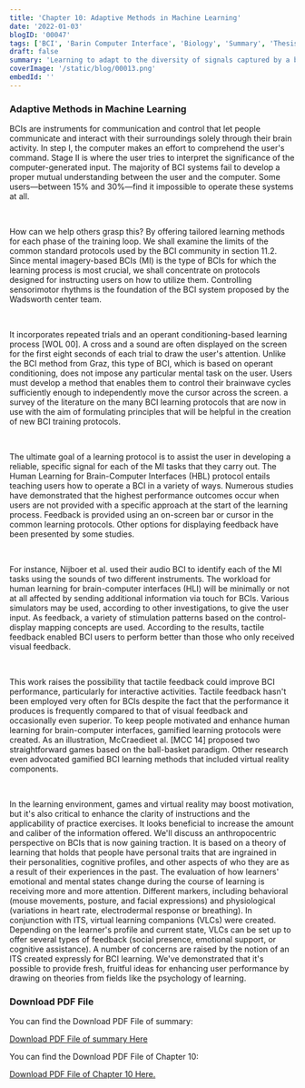 ```yaml
---
title: 'Chapter 10: Adaptive Methods in Machine Learning'
date: '2022-01-03'
blogID: '00047'
tags: ['BCI', 'Barin Computer Interface', 'Biology', 'Summary', 'Thesis', 'Literature Review']
draft: false
summary: 'Learning to adapt to the diversity of signals captured by a brain-computer interface is the process of adaptive learning (BCI). We have discussed numerous adaptive learning techniques, which we have divided into two families: those that use statistical decoding and those that rely on generative models.'
coverImage: '/static/blog/00013.png'
embedId: ''
---
```


<TOCInline toc={props.toc} exclude="Overview" toHeading={3} />

### Adaptive Methods in Machine Learning

BCIs are instruments for communication and control that let people communicate and interact with their surroundings solely through their brain activity. In step I, the computer makes an effort to comprehend the user's command. Stage II is where the user tries to interpret the significance of the computer-generated input. The majority of BCI systems fail to develop a proper mutual understanding between the user and the computer. Some users—between 15% and 30%—find it impossible to operate these systems at all.

<br />

How can we help others grasp this? By offering tailored learning methods for each phase of the training loop. We shall examine the limits of the common standard protocols used by the BCI community in section 11.2. Since mental imagery-based BCIs (MI) is the type of BCIs for which the learning process is most crucial, we shall concentrate on protocols designed for instructing users on how to utilize them. Controlling sensorimotor rhythms is the foundation of the BCI system proposed by the Wadsworth center team.

<br />

It incorporates repeated trials and an operant conditioning-based learning process [WOL 00]. A cross and a sound are often displayed on the screen for the first eight seconds of each trial to draw the user's attention. Unlike the BCI method from Graz, this type of BCI, which is based on operant conditioning, does not impose any particular mental task on the user. Users must develop a method that enables them to control their brainwave cycles sufficiently enough to independently move the cursor across the screen. a survey of the literature on the many BCI learning protocols that are now in use with the aim of formulating principles that will be helpful in the creation of new BCI training protocols.

<br />

The ultimate goal of a learning protocol is to assist the user in developing a reliable, specific signal for each of the MI tasks that they carry out. The Human Learning for Brain-Computer Interfaces (HBL) protocol entails teaching users how to operate a BCI in a variety of ways. Numerous studies have demonstrated that the highest performance outcomes occur when users are not provided with a specific approach at the start of the learning process. Feedback is provided using an on-screen bar or cursor in the common learning protocols. Other options for displaying feedback have been presented by some studies.

<br />

For instance, Nijboer et al. used their audio BCI to identify each of the MI tasks using the sounds of two different instruments. The workload for human learning for brain-computer interfaces (HLI) will be minimally or not at all affected by sending additional information via touch for BCIs. Various simulators may be used, according to other investigations, to give the user input. As feedback, a variety of stimulation patterns based on the control-display mapping concepts are used. According to the results, tactile feedback enabled BCI users to perform better than those who only received visual feedback.

<br />

This work raises the possibility that tactile feedback could improve BCI performance, particularly for interactive activities. Tactile feedback hasn't been employed very often for BCIs despite the fact that the performance it produces is frequently compared to that of visual feedback and occasionally even superior. To keep people motivated and enhance human learning for brain-computer interfaces, gamified learning protocols were created. As an illustration, McCraedieet al. [MCC 14] proposed two straightforward games based on the ball-basket paradigm. Other research even advocated gamified BCI learning methods that included virtual reality components.

<br />

In the learning environment, games and virtual reality may boost motivation, but it's also critical to enhance the clarity of instructions and the applicability of practice exercises. It looks beneficial to increase the amount and caliber of the information offered. We'll discuss an anthropocentric perspective on BCIs that is now gaining traction. It is based on a theory of learning that holds that people have personal traits that are ingrained in their personalities, cognitive profiles, and other aspects of who they are as a result of their experiences in the past. The evaluation of how learners' emotional and mental states change during the course of learning is receiving more and more attention.
Different markers, including behavioral (mouse movements, posture, and facial expressions) and physiological (variations in heart rate, electrodermal response or breathing). In conjunction with ITS, virtual learning companions (VLCs) were created. Depending on the learner's profile and current state, VLCs can be set up to offer several types of feedback (social presence, emotional support, or cognitive assistance). A number of concerns are raised by the notion of an ITS created expressly for BCI learning. We've demonstrated that it's possible to provide fresh, fruitful ideas for enhancing user performance by drawing on theories from fields like the psychology of learning.

### Download PDF File

You can find the Download PDF File of summary:

<a href="/static/blog/00047_1.pdf" download>
  Download PDF File of summary Here
</a>

You can find the Download PDF File of Chapter 10:

<a href="/static/blog/00047_2.pdf" download>
  Download PDF File of Chapter 10 Here.
</a>
